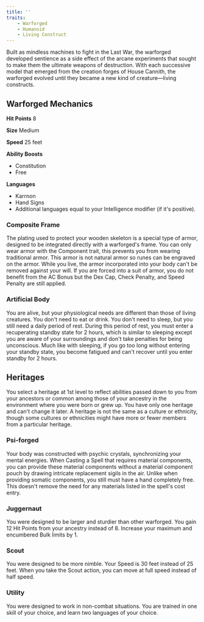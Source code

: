 ```yaml
---
title: ''
traits:
    - Warforged
    - Humanoid
    - Living Construct
---
```


Built as mindless machines to fight in the Last War, the warforged developed sentience as a side effect of the arcane experiments that sought to make them the ultimate weapons of destruction. With each successive model that emerged from the creation forges of House Cannith, the warforged evolved until they became a new kind of creature—living constructs.

## Warforged Mechanics

**Hit Points** 8

**Size** Medium

**Speed** 25 feet

**Ability Boosts**

-   Constitution
-   Free

**Languages**

-   Karrnon
-   Hand Signs
-   Additional languages equal to your Intelligence modifier (if it's positive).

### Composite Frame

The plating used to protect your wooden skeleton is a special type of armor, designed to be integrated directly with a warforged's frame. You can only wear armor with the Component trait, this prevents you from wearing traditional armor. This armor is not natural armor so runes can be engraved on the armor. While you live, the armor incorporated into your body can't be removed against your will. If you are forced into a suit of armor, you do not benefit from the AC Bonus but the Dex Cap, Check Penalty, and Speed Penalty are still applied.

### Artificial Body
You are alive, but your physiological needs are different than those of living creatures. You don't need to eat or drink. You don't need to sleep, but you still need a daily period of rest. During this period of rest, you must enter a recuperating standby state for 2 hours, which is similar to sleeping except you are aware of your surroundings and don't take penalties for being unconscious. Much like with sleeping, if you go too long without entering your standby state, you become fatigued and can't recover until you enter standby for 2 hours.

## Heritages
You select a heritage at 1st level to reflect abilities passed down to you from your ancestors or common among those of your ancestry in the environment where you were born or grew up. You have only one heritage and can't change it later. A heritage is not the same as a culture or ethnicity, though some cultures or ethnicities might have more or fewer members from a particular heritage.

### Psi-forged
Your body was constructed with psychic crystals, synchronizing your mental energies. When Casting a Spell that requires material components, you can provide these material components without a material component pouch by drawing intricate replacement sigils in the air. Unlike when providing somatic components, you still must have a hand completely free. This doesn't remove the need for any materials listed in the spell's cost entry.

### Juggernaut
You were designed to be larger and sturdier than other warforged. You gain 12 Hit Points from your ancestry instead of 8. Increase your maximum and encumbered Bulk limits by 1.

### Scout
You were designed to be more nimble. Your Speed is 30 feet instead of 25 feet. When you take the Scout action, you can move at full speed instead of half speed.

### Utility
You were designed to work in non-combat situations. You are trained in one skill of your choice, and learn two languages of your choice.

